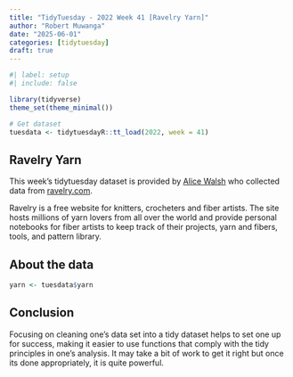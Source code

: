 ```yaml
---
title: "TidyTuesday - 2022 Week 41 [Ravelry Yarn]"
author: "Robert Muwanga"
date: "2025-06-01"
categories: [tidytuesday]
draft: true
---
```


```r
#| label: setup
#| include: false

library(tidyverse)
theme_set(theme_minimal())

# Get dataset
tuesdata <- tidytuesdayR::tt_load(2022, week = 41)
```

## Ravelry Yarn

This week's tidytuesday dataset is provided by [Alice Walsh](https://github.com/awalsh17) who collected data from [ravelry.com](ravelry.com).

Ravelry is a free website for knitters, crocheters and fiber artists. The site hosts millions of yarn lovers from all over the world and provide personal notebooks for fiber artists to keep track of their projects, yarn and fibers, tools, and pattern library.

## About the data

```r
yarn <- tuesdata$yarn

```

## Conclusion

Focusing on cleaning one's data set into a tidy dataset helps to set one up for success, making it easier to use functions that comply with the tidy principles in one's analysis. It may take a bit of work to get it right but once its done appropriately, it is quite powerful.
